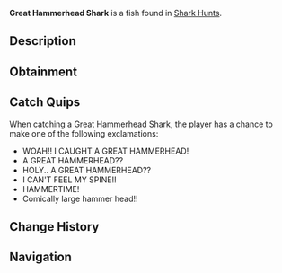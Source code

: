 {{FishInfobox
|image          = Great Hammerhead Shark.png
|rarity         = Mythical
|sea            = First Sea
|location       = [[Ocean]]
|sublocation    = Shark Hunt
|sources        = Fishing Rod
|radar_location = 
|prog_speed     = -35
|xp             = 860
|weather        = Windy
|time           = Day
|season         = Spring
|bait           = Fish Head
|base_weight    = 500
|base_value     = 5500
|weight_range   = 270
|base_chance    = 2
|base_resil     = 20
}}
'''Great Hammerhead Shark''' is a {{Rarity|Mythical}} fish found in [[Shark Hunt]]s.

== Description ==
{{Description|The Great Hammerhead Shark is a large, powerful predator known for its distinct hammer-shaped head. Its unique head shape improves its ability to track prey, making it a formidable hunter in the ocean, and a prominent catch among anglers.|Bestiary Entry}}

== Obtainment ==
{{Description|Only rarely spotted in the oceans during a Shark Hunt. Only awake during the day.|Bestiary Hint}}
{{Fish Availability|
Shark Hunt/Great Hammerhead Shark
|top_rods      = 
Leviathan's Fang Rod\35395.53\364187.28;
Ethereal Prism Rod\29349.84\231321.39;
Seraphic Rod\27794\235697.33;
Free Spirit Rod\27157.87\350027.18;
No-Life Rod\27063.34\242148.32;
Resourceful Rod\22765.46\178885.01;
Destiny Rod\23869.92\177631.26;
Heaven's Rod\21159.95\195089.72;
Trident Rod\26822.33\337503.68;
Rod Of The Depths\22650.93\193149.76;
Rod Of The Forgotten Fang\25685.12\216379.93;
Rod Of The Zenith\24028.01\196721.92;
Challenger's Rod\24543.53\219355.17;
Rod Of The Exalted One\22872.38\186159.15;
Zeus Rod\21625.09\196939.29;
Verdant Shear Rod\20988.91\195020.56;
Blazebringer Rod\20630.83\188868.01;
Depthseeker Rod\19462.08\186334.04;
Avalanche Rod\17387.49\166005.93;
Volcanic Rod\16867.27\155733.27;
Steady Rod\5413.57\53986.4
|recommended   = Ethereal Prism Rod
}}

== Catch Quips ==
When catching a Great Hammerhead Shark, the player has a chance to make one of the following exclamations:
* WOAH!! I CAUGHT A GREAT HAMMERHEAD!
* A GREAT HAMMERHEAD??
* HOLY.. A GREAT HAMMERHEAD??
* I CAN'T FEEL MY SPINE!!
* HAMMERTIME!
* Comically large hammer head!!

== Change History ==
{{Change History|{{subst:Current Version}}}}

== Navigation ==
{{Fish Navbox|Ocean}}